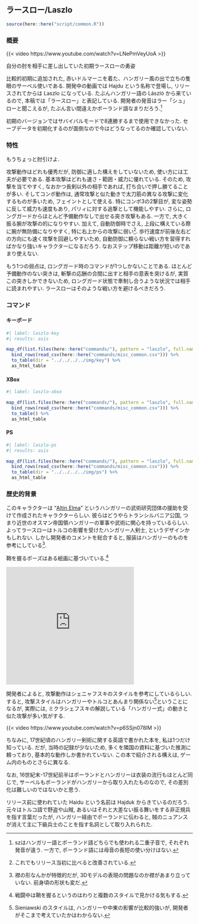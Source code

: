 ## ラースロー/Laszlo {#sec-Laszlo}

```r
source(here::here("script/common.R"))
```

### 概要 {-}

{{< video https://www.youtube.com/watch?v=LNePmVeyUoA >}}

自分の肘を相手に差し出していた初期ラースローの勇姿

比較的初期に追加された, 赤いドルマーニを着た、ハンガリー風の出で立ちの隻眼のサーベル使いである. 開発中の動画では Hajdu という名称で登場し, リリースされてからは Laszlo になっている. たぶんハンガリー語の László から来ているので, 本稿では「ラースロー」と表記している. 開発者の発音はラー「シュ」ローと聞こえるが, たぶん言い間違えかポーランド語なまりだろう.^[szはハンガリー語とポーランド語どちらでも使われる二重子音で, それぞれ発音が違う. 一方で, ポーランド語には母音の長短の使い分けはない.]

初期のバージョンではサバイバルモードで8連勝するまで使用できなかった. セーブデータを初期化するのが面倒なので今はどうなってるのか確認していない.

### 特性 {-}

もうちょっと肘引けよ.

攻撃動作はどれも優秀だが, 防御に適した構えをしていないため, 使い方には工夫が必要である. 基本攻撃はどれも速さ・範囲・威力に優れている. そのため, 攻撃を当てやすく, なおかつ長剣以外の相手であれば, 打ち合いで押し勝てることが多い. そしてコンボ動作は, 通常攻撃と似た動きで太刀筋の異なる攻撃に変化するものが多いため, フェイントとして使える. 特にコンボ3の2撃目が, 変な姿勢に反して威力も速度もあり, パリィに対する追撃として機能しやすい. さらに, ロングガードからほとんど予備動作なしで出せる突き攻撃もある.  一方で, 大きく振る腕が攻撃の的になりやすい. 加えて, 自動防御時でさえ, 上段に構えている際に腕が無防備になりやすく, 特に右上からの攻撃に弱い^[これでもリリース当初に比べると改善されている.]. 歩行速度が前後左右どの方向にも速く攻撃を回避しやすいため, 自動防御に頼らない戦い方を習得すればかなり強いキャラクターになるだろう. なおステップ移動は距離が短いのであまり使えない.

もう1つの弱点は, ロングガード時のコマンドが1つしかないことである. ほとんど予備動作のない突きは, 斬撃の応酬の合間に出すと相手の意表を突けるが, 実質この突きしかできないため, ロングガード状態で牽制し合うような状況では相手に読まれやすい. ラースローはそのような戦い方を避けるべきだろう.

### コマンド {-}

:::{.panel-tabset}

#### キーボード

```r
#| label: laszlo-key
#| results: asis

map_df(list.files(here::here("commands/"), pattern = "laszlo", full.names = T), read_csv) %>%
  bind_rows(read_csv(here::here("commands/misc_common.csv"))) %>%
  to_table(dir = "../../../../img/key") %>%
  as_html_table
```

#### XBox

```r
#| label: laszlo-xbox

map_df(list.files(here::here("commands/"), pattern = "laszlo", full.names = T), read_csv) %>%
  bind_rows(read_csv(here::here("commands/misc_common.csv"))) %>%
  to_table() %>%
  as_html_table
```

#### PS

```r
#| label: laszlo-ps
#| results: asis

map_df(list.files(here::here("commands/"), pattern = "laszlo", full.names = T), read_csv) %>%
  bind_rows(read_csv(here::here("commands/misc_common.csv"))) %>%
  to_table(dir = "../../../../img/ps") %>%
  as_html_table
```

:::


### 歴史的背景 {-}

このキャラクターは “[Altin Elma](https://www.facebook.com/AltinElmaEgyesulet/)” というハンガリーの武術研究団体の援助を受けて作成されたキャラクターらしい. 彼らはどうやらトランシルバニア公国, つまり近世のオスマン帝国領ハンガリーの軍事や武術に関心を持っているらしい. よってラースローはトルコの影響を受けたハンガリー人剣士, というデザインかもしれない. しかし開発者のコメントを総合すると, 服装はハンガリーのものを参考にしている^[襟の形なんかが特徴的だが, 3Dモデルの表現の問題なのか襟があまり立っていない. 前身頃の形状も変だ.]. 

鞘を握るポーズはある絵画に基づいている.^[戦闘中は鞘を握るというのはわりと複数のスタイルで見かける気もする.]

<iframe src="https://assets.pinterest.com/ext/embed.html?id=1144125480307893411" height="318" width="345" frameborder="0" scrolling="no" ></iframe>

開発者によると, 攻撃動作はシェニャフスキのスタイルを参考にしているらしい. すると, 攻撃スタイルはハンガリーやトルコとあんまり関係ない^[Sieniawski のスタイルは, ハンガリーや中東の影響が比較的強いが, 開発者がそこまで考えていたかはわからない.]ということになるが, 実際には, ミクラシェフスキの解説している「ハンガリー式」の動きと似た攻撃が多い気がする.

{{< video https://www.youtube.com/watch?v=p6SSjn078lM >}}

ちなみに, 17世紀頃のハンガリー剣術に関する英語で書かれた本を, 私は1つだけ知っている. だが, 当時の記録が少ないため, 多くを隣国の資料に基づいた推測に頼っており, 基本的な動作しか書かれていない. この本で紹介される構えは, ゲーム内のものとさらに異なる.

なお, 16世紀末-17世紀前半はポーランドとハンガリーは衣装の流行もほとんど同じで, サーベルもポーランドがハンガリーから取り入れたものなので, その差別化は難しいのではないかと思う.

リリース前に使われていた Haidu という名前は Hajduk からきているのだろう. 元々はトルコ語で野盗や山賊, あるいはそれと大差ない振る舞いをする非正規兵を指す言葉だったが, ハンガリー経由でポーランドに伝わると, 賊のニュアンスが消えて主に下級兵士のことを指す名詞として取り入れられた.
